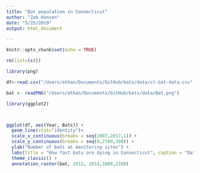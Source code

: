 ```yaml
---
title: "Bat population in Connecticut"
author: "Zeb Hansen"
date: "5/25/2019"
output: html_document

---
```


```r
knitr::opts_chunk$set(echo = TRUE)
```

```r
rm(list=ls())

library(png)

df<-read.csv("/Users/ethan/Documents/GitHub/bats/data/ct-bat-data.csv", sep = ";")

bat <- readPNG("/Users/ethan/Documents/GitHub/bats/data/Bat.png")

```

```r
library(ggplot2)



ggplot(df, aes(Year, Bats)) + 
  geom_line(stat="identity")+
  scale_x_continuous(breaks = seq(2007,2017,1)) +
  scale_y_continuous(breaks = seq(0,2700,300)) +
  ylab("Number of bats at monitoring sites") +
  labs(title = "How fast bats are dying in Connecticut", caption = "Data from ct.gov") +
  theme_classic() + 
  annotation_raster(bat, 2012, 2014,1800,2100)
  

```

